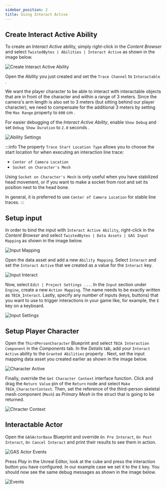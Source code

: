 ```yaml
---
sidebar_position: 2
title: Using Interact Active
---
```


## Create Interact Active Ability

To create an *Interact Active* ability, simply right-click in the *Content Browser*
and select `TwistedBytes | Abilities | Interact Active` as shown in the image below.

![Create Interact Active Ability](_static/img/active/20_create_active.png)

Open the Ability you just created and set the `Trace Channel` to `Interactable` <Step text="1"/>.

We want the player character to be able to interact with interactable objects that are in front
of the character and within a range of 3 meters. Since the camera's arm length is also set to 3 meters (but sitting
behind our player character), we need to compensate for the additional 3 meters by setting the `Max Range` property
to `600` cm <Step text="2"/>.

For easier debugging of the *Interact Active Ability*, enable `Show Debug` and set `Debug Show Duration` to
`2.0` seconds <Step text="3"/>.

![Ability Settings](_static/img/active/21b_settings.png)

:::info
The property `Trace Start Location Type` allows you to choose the start location for when executing an interaction line trace:
- `Center of Camera Location`
- `Socket on Character's Mesh`

Using `Socket on Character's Mesh` is only useful when you have stabilized head movement, or if you want to make a
socket from root and set its position next to the head bone.

In general, it is preferred to use `Center of Camera Location` for stable line traces.
:::

## Setup input

In order to bind the input with `Interact Active Ability`, right-click in the *Content Browser* and
select `TwistedBytes | Data Assets | GAS Input Mapping` as shown in the image below.

![Input Mapping](_static/img/active/22_input_mapping.png)

Open the data asset and add a new `Ability Mapping`. Select `Interact` <Step text="1"/> and set the
`Interact Active` <Step text="2"/> that we created as a value for the `Interact` key.

![Input Interact](_static/img/active/23_input_interact.png)

Now, select `Edit | Project Settings ...`. In the `Input` section under `Engine`, create a new `Action Mapping`.
The name needs to be exactly written as `TBIA_Interact`. Lastly, specify any number of inputs (keys, buttons) that
you want to use to trigger interactions in your game like, for example, the `E` key on a keyboard.

![Input Settings](_static/img/active/24_input_settings.png)

## Setup Player Character

Open the `ThirdPersonCharacter` Blueprint and select `TBIA Interaction Component` in the *Components* tab.
In the *Details* tab, add your `Interact Active` ability to the `Granted Abilities` property <Step text="1"/>.
Next, set the input mapping data asset you created earlier <Step text="2"/> as shown in the image below.

![Character Active](_static/img/active/25_character_active.png)

Finally, override the `Get Character Context` interface function. Click and drag the `Return Value` pin of the `Return`
node and select `Make TBIA_CharacterContext`. Then, set the reference of the third-person skeletal mesh component (`Mesh`) as *Primary Mesh*
in the struct that is going to be returned.

![Chracter Context](_static/img/active/26_character_context.png)

## Interactable Actor

Open the `GASActorBase` Blueprint and override `On Pre Interact`, `On Post Interact`, `On Cancel Interact`
and print their results to see them in action.

![GAS Actor Events](_static/img/active/28_GasActorEvents.png)

Press *Play* in the Unreal Editor, look at the cube and press the interaction button you have configured.
In our example case we set it to the `E` key. You should now see the same debug messages as shown in the image below.

![Events](_static/img/active/29_Events.png)
